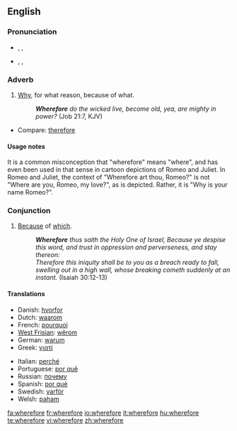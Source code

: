 ==English==

===Pronunciation===
*{{enPR|wâ(r)'fô(r)"}}, {{IPA|/ˈweə(r)ˌfɔː(r)/}}, {{SAMPA|/"we@(r)%fO:(r)/}}
*{{enPR|hwâ(r)'fô(r)"}}, {{IPA|/ˈʍeə(r)ˌfɔː(r)/}}, {{SAMPA|/"We@(r)%fO:(r)/}}

===Adverb===
{{en-adv|-}}

# {{archaic}} [[why|Why]], for what reason, because of what.
#: '''''Wherefore''' do the wicked live, become old, yea, are mighty in power?'' (Job 21:7, KJV)
*Compare: [[therefore]]

====Usage notes====
It is a common misconception that "wherefore" means "where", and has even been used in that sense in cartoon depictions of Romeo and Juliet. In Romeo and Juliet, the context of "Wherefore art thou, Romeo?" is not "Where are you, Romeo, my love?", as is depicted. Rather, it is "Why is your name Romeo?".

===Conjunction===
{{en-conj}}

# {{archaic}} [[because|Because]] of [[which]].
#: '''''Wherefore''' thus saith the Holy One of Israel, Because ye despise this word, and trust in oppression and perverseness, and stay thereon: <br>Therefore this iniquity shall be to you as a breach ready to fall, swelling out in a high wall, whose breaking cometh suddenly at an instant.'' (Isaiah 30:12-13)

====Translations====
{{trans-top|because of which}}
*Danish: [[hvorfor]]
*Dutch: [[waarom]]
*French: [[pourquoi]]
*[[West Frisian]]: [[wêrom]]
*German: [[warum]]
*Greek: [[γιατί]]
{{trans-mid}}
*Italian: [[perché]]
*Portuguese: [[por quê]]
*Russian: [[почему]]
*Spanish: [[por qué]]
*Swedish: [[varför]]
*Welsh: [[paham]]
{{trans-bottom}}

[[fa:wherefore]]
[[fr:wherefore]]
[[io:wherefore]]
[[it:wherefore]]
[[hu:wherefore]]
[[te:wherefore]]
[[vi:wherefore]]
[[zh:wherefore]]